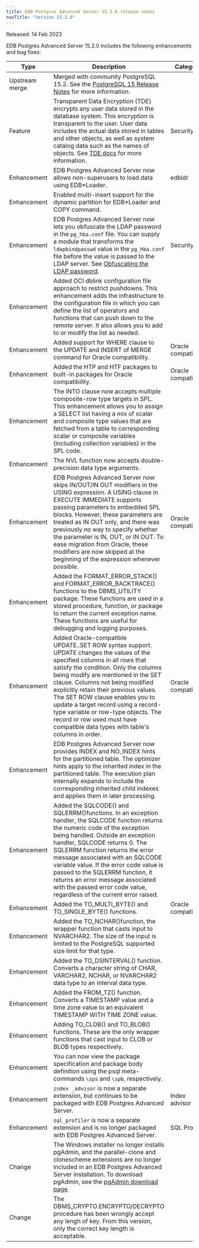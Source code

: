 ```yaml
---
title: EDB Postgres Advanced Server 15.2.0 release notes
navTitle: "Version 15.2.0"
---
```


Released: 14 Feb 2023

EDB Postgres Advanced Server 15.2.0 includes the following enhancements and bug fixes:

| Type           | Description                                                                                                                          |  Category              |
| -------------- | -------------------------------------------------------------------------------------------------------------------------------------|  --------------------- |
| Upstream merge | Merged with community PostgreSQL 15.2. See the [PostgreSQL 15 Release Notes](https://www.postgresql.org/docs/15/release-15.html) for more information.                           |                        |
| Feature        | Transparent Data Encryption (TDE) encrypts any user data stored in the database system. This encryption is transparent to the user. User data includes the actual data stored in tables and other objects, as well as system catalog data such as the names of objects. See [TDE docs](/tde/latest) for more information. | Security |
| Enhancement    | EDB Postgres Advanced Server now allows non-superusers to load data using EDB\*Loader.     | edbldr |                       
| Enhancement    | Enabled multi-insert support for the dynamic partition for EDB\*Loader and COPY command. |  |
| Enhancement    | EDB Postgres Advanced Server now lets you obfuscate the LDAP password in the `pg_hba.conf` file. You can supply a module that transforms the `ldapbindpasswd` value in the `pg_hba.conf` file before the value is passed to the LDAP server. See [Obfuscating the LDAP password](../database_administration/01_configuration_parameters/01_setting_new_parameters/#obfuscating-the-ldap-password). | Security |
| Enhancement    | Added OCI dblink configuration file approach to restrict pushdowns. This enhancement adds the infrastructure to the configuration file in which you can define the list of operators and functions that can push down to the remote server. It also allows you to add to or modify the list as needed. |      |
| Enhancement    | Added support for WHERE clause to the UPDATE and INSERT of MERGE command for Oracle compatibility.| Oracle compatibility |
| Enhancement    | Added the HTP and HTF packages to built-in packages for Oracle compatibility. | Oracle compatibility |
| Enhancement    | The INTO clause now accepts multiple composite-row type targets in SPL. This enhancement allows you to assign a SELECT list having a mix of scalar and composite type values that are fetched from a table to corresponding scalar or composite variables (including collection variables) in the SPL code.
| Enhancement    | The NVL function now accepts double-precision data type arguments. | |
| Enhancement    | EDB Postgres Advanced Server now skips IN/OUT/IN OUT modifiers in the USING expression. A USING clause in EXECUTE IMMEDIATE supports passing parameters to embedded SPL blocks. However, these parameters are treated as IN OUT only, and there was previously no way to specify whether the parameter is IN, OUT, or IN OUT. To ease migration from Oracle, these modifiers are now skipped at the beginning of the expression whenever possible. | Oracle compatibility |
| Enhancement    | Added the FORMAT_ERROR_STACK() and FORMAT_ERROR_BACKTRACE() functions to the DBMS_UTILITY package. These functions are used in a stored procedure, function, or package to return the current exception name. These functions are useful for debugging and logging purposes. | |
| Enhancement    | Added Oracle-compatible UPDATE..SET ROW syntax support. UPDATE changes the values of the specified columns in all rows that satisfy the condition. Only the columns being modify are mentioned in the SET clause. Columns not being modified explicitly retain their previous values. The SET ROW clause enables you to update a target record using a record-type variable or row-type objects. The record or row used must have compatible data types with table's columns in order. | Oracle compatibility |
| Enhancement    | EDB Postgres Advanced Server now provides INDEX and NO_INDEX hints for the partitioned table. The optimizer hints apply to the inherited index in the partitioned table. The execution plan internally expands to include the corresponding inherited child indexes and applies them in later processing. | |
| Enhancement    | Added the SQLCODE() and SQLERRM()functions. In an exception handler, the SQLCODE function returns the numeric code of the exception being handled. Outside an exception handler, SQLCODE returns 0. The SQLERRM function returns the error message associated with an SQLCODE variable value. If the error code value is passed to the SQLERRM function, it returns an error message associated with the passed error code value, regardless of the current error raised. |  |
| Enhancement    | Added the TO_MULTI_BYTE() and TO_SINGLE_BYTE() functions. | Oracle compatibility |
| Enhancement    | Added the TO_NCHAR()function, the wrapper function that casts input to NVARCHAR2. The size of the input is limited to the PostgreSQL supported size limit for that type. | |
| Enhancement    | Added the TO_DSINTERVAL() function. Converts a character string of CHAR, VARCHAR2, NCHAR, or NVARCHAR2 data type to an interval data type. | |
| Enhancement    | Added the FROM_TZ() function. Converts a TIMESTAMP value and a time zone value to an equivalent TIMESTAMP WITH TIME ZONE value. | |
| Enhancement    | Adding TO_CLOB() and TO_BLOB() functions. These are the only wrapper functions that cast input to CLOB or BLOB types respectively. | |
| Enhancement    | You can now view the package specification and package body definition using the psql meta-commands `\sps` and `\spb`, respectively. | |
| Enhancement    | `index _advisor` is now a separate extension, but continues to be packaged with EDB Postgres Advanced Server. | Index advisor |
| Enhancement    | `sql_profiler` is now a separate extension and is no longer packaged with EDB Postgres Advanced Server. | SQL Profiler |
| Change | The Windows installer no longer installs pgAdmin, and the parallel-clone and clonescheme extensions are no longer included in an EDB Postgres Advanced Server installation. To download pgAdmin, see the [pgAdmin download page](https://www.pgadmin.org/download/). |
| Change | The DBMS_CRYPTO.ENCRYPTO/DECRYPTO procedure has been wrongly accept any lengh of key. From this version, only the correct key length is acceptable. |
